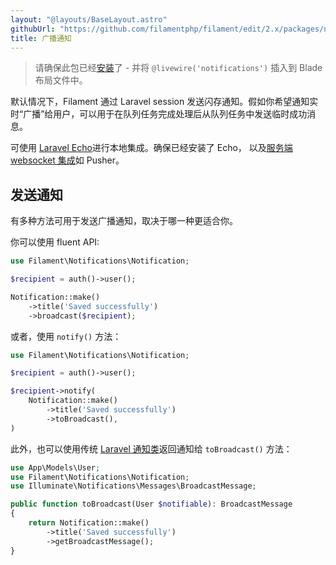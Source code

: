 ```yaml
---
layout: "@layouts/BaseLayout.astro"
githubUrl: "https://github.com/filamentphp/filament/edit/2.x/packages/notifications/docs/04-broadcast-notifications.md"
title: 广播通知
---
```


> 请确保此包已经[安装](installation)了 - 并将 `@livewire('notifications')` 插入到 Blade 布局文件中。

默认情况下，Filament 通过 Laravel session 发送闪存通知。假如你希望通知实时“广播”给用户，可以用于在队列任务完成处理后从队列任务中发送临时成功消息。

可使用 [Laravel Echo](https://laravel.com/docs/broadcasting#client-side-installation)进行本地集成。确保已经安装了 Echo， 以及[服务端 websocket 集成](https://laravel.com/docs/broadcasting#server-side-installation)如 Pusher。

## 发送通知

有多种方法可用于发送广播通知，取决于哪一种更适合你。

你可以使用 fluent API:

```php
use Filament\Notifications\Notification;

$recipient = auth()->user();

Notification::make()
    ->title('Saved successfully')
    ->broadcast($recipient);
```

或者，使用 `notify()` 方法：

```php
use Filament\Notifications\Notification;

$recipient = auth()->user();

$recipient->notify(
    Notification::make()
        ->title('Saved successfully')
        ->toBroadcast(),
)
```

此外，也可以使用传统 [Laravel 通知类](https://laravel.com/docs/notifications#generating-notifications)返回通知给 `toBroadcast()` 方法：

```php
use App\Models\User;
use Filament\Notifications\Notification;
use Illuminate\Notifications\Messages\BroadcastMessage;

public function toBroadcast(User $notifiable): BroadcastMessage
{
    return Notification::make()
        ->title('Saved successfully')
        ->getBroadcastMessage();
}
```
